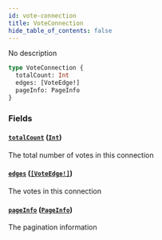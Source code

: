 ```yaml
---
id: vote-connection
title: VoteConnection
hide_table_of_contents: false
---
```



No description

```graphql
type VoteConnection {
  totalCount: Int
  edges: [VoteEdge!]
  pageInfo: PageInfo
}
```


### Fields

#### [`totalCount`](#) ([`Int`](/mainnet/api/graphql/scalars/int))

The total number of votes in this connection


#### [`edges`](#) ([`[VoteEdge!]`](/mainnet/api/graphql/objects/vote-edge))

The votes in this connection


#### [`pageInfo`](#) ([`PageInfo`](/mainnet/api/graphql/objects/page-info))

The pagination information




